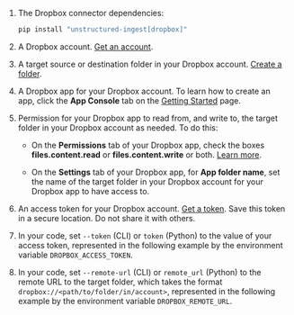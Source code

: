 1. The Dropbox connector dependencies:

   ```bash CLI, Python
   pip install "unstructured-ingest[dropbox]"
   ```

2. A Dropbox account. [Get an account](https://www.dropbox.com/try/teams).

3. A target source or destination folder in your Dropbox account. [Create a folder](https://help.dropbox.com/create-upload/creating-using-folders-on-dropbox).

4. A Dropbox app for your Dropbox account. To learn how to create an app, click the **App Console** tab on the [Getting Started](https://www.dropbox.com/developers/reference/getting-started) page.

5. Permission for your Dropbox app to read from, and write to, the target folder in your Dropbox account as needed. To do this:

   - On the **Permissions** tab of your Dropbox app, check the boxes **files.content.read** or **files.content.write** or both. [Learn more](https://developers.dropbox.com/oauth-guide).

   - On the **Settings** tab of your Dropbox app, for **App folder name**, set the name of the target folder in your Dropbox account for your Dropbox app to have access to.

6. An access token for your Dropbox account. [Get a token](https://dropbox.tech/developers/generate-an-access-token-for-your-own-account). Save this token in a secure location. Do not share it with others.

7. In your code, set `--token` (CLI) or `token` (Python) to the value of your access token, represented in the following example by the environment variable `DROPBOX_ACCESS_TOKEN`.

8. In your code, set `--remote-url` (CLI) or `remote_url` (Python) to the remote URL to the target folder, which takes the format `dropbox://<path/to/folder/in/account>`, represented in the following example by the environment variable `DROPBOX_REMOTE_URL`.
